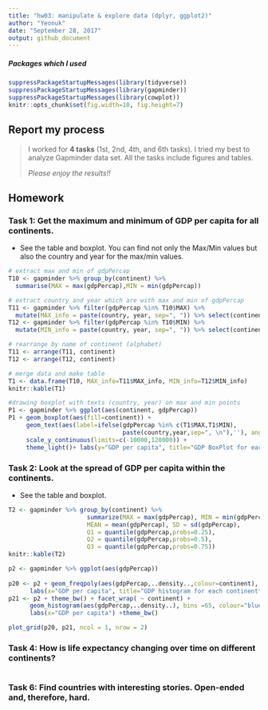 ```yaml
---
title: "hw03: manipulate & explore data (dplyr, ggplot2)"
author: "Yeonuk"
date: "September 28, 2017"
output: github_document
---
```



##### Packages which I used
```r
suppressPackageStartupMessages(library(tidyverse)) 
suppressPackageStartupMessages(library(gapminder))
suppressPackageStartupMessages(library(cowplot))
knitr::opts_chunk$set(fig.width=10, fig.height=7)

```


## Report my process

>
> I worked for **4 tasks** (1st, 2nd, 4th, and 6th tasks). I tried my best to analyze Gapminder data set. All the tasks include figures and tables.   
>
> *Please enjoy the results!!*
> 

## Homework

### Task 1: Get the maximum and minimum of GDP per capita for all continents. 

- See the table and boxplot. You can find not only the Max/Min values but also the country and year for the max/min values.

```r
# extract max and min of gdpPercap
T10 <- gapminder %>% group_by(continent) %>% 
  summarise(MAX = max(gdpPercap),MIN = min(gdpPercap)) 

# extract country and year which are with max and min of gdpPercap
T11 <- gapminder %>% filter(gdpPercap %in% T10$MAX) %>% 
  mutate(MAX_info = paste(country, year, sep=", ")) %>% select(continent, MAX_info) 
T12 <- gapminder %>% filter(gdpPercap %in% T10$MIN) %>% 
  mutate(MIN_info = paste(country, year, sep=", ")) %>% select(continent, MIN_info)

# rearrange by name of continent (alphabet)
T11 <- arrange(T11, continent) 
T12 <- arrange(T12, continent)

# merge data and make table
T1 <- data.frame(T10, MAX_info=T11$MAX_info, MIN_info=T12$MIN_info)
knitr::kable(T1)  

```

```r
#drawing boxplot with texts (country, year) on max and min points
P1 <- gapminder %>% ggplot(aes(continent, gdpPercap))
P1 + geom_boxplot(aes(fill=continent)) +
     geom_text(aes(label=ifelse(gdpPercap %in% c(T1$MAX,T1$MIN), 
                                paste(country,year,sep=", \n"),''), angle=5)) +
     scale_y_continuous(limits=c(-10000,120000)) +
     theme_light()+ labs(y="GDP per capita", title="GDP BoxPlot for each continent with max & min info")

```

### Task 2: Look at the spread of GDP per capita within the continents.

- See the table and boxplot. 
```r
T2 <- gapminder %>% group_by(continent) %>% 
                      summarize(MAX = max(gdpPercap), MIN = min(gdpPercap), 
                      MEAN = mean(gdpPercap), SD = sd(gdpPercap), 
                      Q1 = quantile(gdpPercap,probs=0.25), 
                      Q2 = quantile(gdpPercap,probs=0.5),
                      Q3 = quantile(gdpPercap,probs=0.75))
knitr::kable(T2)  
```

```r
p2 <- gapminder %>% ggplot(aes(gdpPercap)) 
      
p20 <- p2 + geom_freqpoly(aes(gdpPercap,..density..,colour=continent), binwidth = 1800) +
      labs(x="GDP per capita", title="GDP histogram for each continent") +theme_bw()
p21 <- p2 + theme_bw() + facet_wrap( ~ continent) + 
      geom_histogram(aes(gdpPercap,..density..), bins =65, colour="blue") +
      labs(x="GDP per capita") +theme_bw()

plot_grid(p20, p21, ncol = 1, nrow = 2)


```


### Task 4: How is life expectancy changing over time on different continents?
```r

```

### Task 6: Find countries with interesting stories. Open-ended and, therefore, hard. 
```r

```


